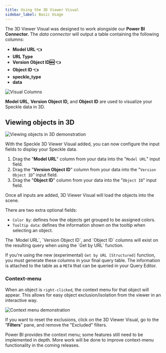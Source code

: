 ```yaml
---
title: Using the 3D Viewer Visual
sidebar_label: Basic Usage
---
```


<LegacyWarning connector="PowerBI Visual" /> 
<LegacyVersions app="PowerBI" versions="2024.04.0 & above" />

The 3D Viewer Visual was designed to work alongside our **Power BI Connector.** The *data connector* will output a table containing the following columns:

- **Model URL 👈**
- **URL Type**
- **Version Object ID🆕 👈**
- **Object ID 👈**
- **speckle_type**
- **data**

<Frame>
  <img src="/images/legacy/powerbi/9-visual-columns.png" alt="Visual Columns" />
</Frame>

**Model URL**, **Version Object ID,** and **Object ID** are used to visualize your Speckle data in 3D.

## Viewing objects in 3D

<Frame>
  <img src="/images/legacy/powerbi/10-viewing-objects-in-3d.gif" alt="Viewing objects in 3D demonstration" />
</Frame>

With the Speckle 3D Viewer Visual added, you can now configure the input fields to display your Speckle data.

1. Drag the "**Model URL**" column from your data into the "`Model URL`" input field.
2. Drag the "**Version Object ID**" column from your data into the "`Version Object ID`" input field.
3. Drag the "**Object ID**" column from your data into the "`Object ID`" input field.

Once all inputs are added, 3D Viewer Visual will load the objects into the scene.

There are two extra optional fields:

- `Color By`: defines how the objects get grouped to be assigned colors.
- `Tooltip data`: defines the information shown on the tooltip when selecting an object.

<Tip>
The `Model URL`, `Version Object ID`, and `Object ID` columns will exist on the resulting query when using the `Get by URL` function.

If you're using the new (experimental) `Get by URL [Structured]` function, you must generate these columns in your final query table. The information is attached to the table as a `META` that can be queried in your Query Editor.
</Tip>

### Context-menu

When an object is `right-clicked`, the context menu for that object will appear. This allows for easy object exclusion/isolation from the viewer in an interactive way.

<Frame>
<img src="/images/legacy/powerbi/15-context-menu.gif" alt="Context menu demonstration" />
</Frame>

If you want to reset the exclusions, click on the 3D Viewer Visual, go to the "**Filters**" pane, and remove the "Excluded" filters.

<Tip>
Power BI provides the context menu; some features still need to be implemented in depth. More work will be done to improve context-menu functionality in the coming releases.
</Tip> 